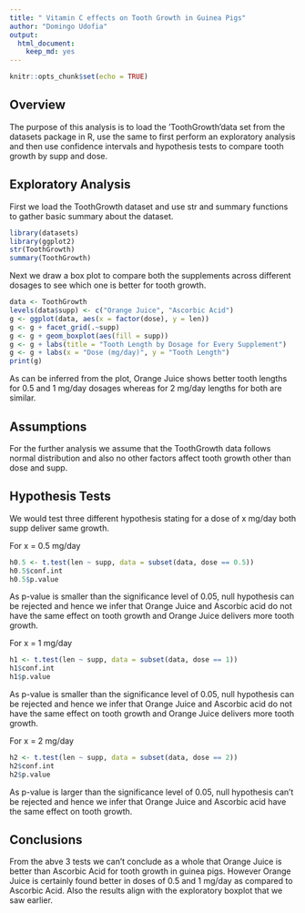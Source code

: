 ```yaml
---
title: " Vitamin C effects on Tooth Growth in Guinea Pigs"
author: "Domingo Udofia"
output: 
  html_document: 
    keep_md: yes
---
```


```r
knitr::opts_chunk$set(echo = TRUE)
```

## Overview

The purpose of this analysis is to load the 'ToothGrowth'data set from the datasets package in R, use the same to first perform an exploratory analysis and then use confidence intervals and hypothesis tests to compare tooth growth by supp and dose. 

## Exploratory Analysis

First we load the ToothGrowth dataset and use str and summary functions to gather basic summary about the dataset. 

```r
library(datasets)
library(ggplot2)
str(ToothGrowth)
summary(ToothGrowth)

```

Next we draw a box plot to compare both the supplements across different dosages to see which one is better for tooth growth.

```r
data <- ToothGrowth
levels(data$supp) <- c("Orange Juice", "Ascorbic Acid")
g <- ggplot(data, aes(x = factor(dose), y = len))
g <- g + facet_grid(.~supp)
g <- g + geom_boxplot(aes(fill = supp))
g <- g + labs(title = "Tooth Length by Dosage for Every Supplement")
g <- g + labs(x = "Dose (mg/day)", y = "Tooth Length")
print(g)

```

As can be inferred from the plot, Orange Juice shows better tooth lengths for 0.5 and 1 mg/day dosages whereas for 2 mg/day lengths for both are similar.

## Assumptions

For the further analysis we assume that the ToothGrowth data follows normal distribution and also no other factors affect tooth growth other than dose and supp.

## Hypothesis Tests

We would test three different hypothesis stating for a dose of x mg/day both supp deliver same growth. 

For x = 0.5 mg/day

```r
h0.5 <- t.test(len ~ supp, data = subset(data, dose == 0.5))
h0.5$conf.int
h0.5$p.value

```

As p-value is smaller than the significance level of 0.05, null hypothesis can be rejected and hence we infer that Orange Juice and Ascorbic acid do not have the same effect on tooth growth and Orange Juice delivers more tooth growth.

For x = 1 mg/day

```r
h1 <- t.test(len ~ supp, data = subset(data, dose == 1))
h1$conf.int
h1$p.value

```

As p-value is smaller than the significance level of 0.05, null hypothesis can be rejected and hence we infer that Orange Juice and Ascorbic acid do not have the same effect on tooth growth and Orange Juice delivers more tooth growth.

For x = 2 mg/day

```r
h2 <- t.test(len ~ supp, data = subset(data, dose == 2))
h2$conf.int
h2$p.value

```

As p-value is larger than the significance level of 0.05, null hypothesis can't be rejected and hence we infer that Orange Juice and Ascorbic acid have the same effect on tooth growth.

## Conclusions

From the abve 3 tests we can't conclude as a whole that Orange Juice is better than Ascorbic Acid for tooth growth in guinea pigs. However Orange Juice is certainly found better in doses of 0.5 and 1 mg/day as compared to Ascorbic Acid. Also the results align with the exploratory boxplot that we saw earlier. 


